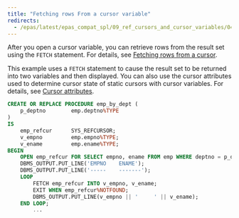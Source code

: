 ```yaml
---
title: "Fetching rows From a cursor variable"
redirects:
  - /epas/latest/epas_compat_spl/09_ref_cursors_and_cursor_variables/04_fetching_rows_from_a_cursor_variable/ #generated for docs/epas/reorg-role-use-case-mode
---
```


<div id="fetching_rows_from_a_cursor_variable" class="registered_link"></div>

After you open a cursor variable, you can retrieve rows from the result set using the `FETCH` statement. For details, see [Fetching rows from a cursor](../08_static_cursors/03_fetching_rows_from_a_cursor/#fetching_rows_from_a_cursor).

This example uses a `FETCH` statement to cause the result set to be returned into two variables and then displayed. You can also use the cursor attributes used to determine cursor state of static cursors with cursor variables. For details, see [Cursor attributes](../08_static_cursors/06_cursor_attributes/#cursor_attributes).

```sql
CREATE OR REPLACE PROCEDURE emp_by_dept (
    p_deptno        emp.deptno%TYPE
)
IS
    emp_refcur      SYS_REFCURSOR;
    v_empno         emp.empno%TYPE;
    v_ename         emp.ename%TYPE;
BEGIN
    OPEN emp_refcur FOR SELECT empno, ename FROM emp WHERE deptno = p_deptno;
    DBMS_OUTPUT.PUT_LINE('EMPNO    ENAME');
    DBMS_OUTPUT.PUT_LINE('-----    -------');
    LOOP
        FETCH emp_refcur INTO v_empno, v_ename;
        EXIT WHEN emp_refcur%NOTFOUND;
        DBMS_OUTPUT.PUT_LINE(v_empno || '     ' || v_ename);
    END LOOP;
        ...
```
